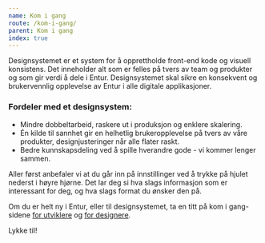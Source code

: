 ```yaml
---
name: Kom i gang
route: /kom-i-gang/
parent: Kom i gang
index: true
---
```



<PageHeader title="Introduksjon">
Designsystemet er et system for å opprettholde front-end kode og visuell konsistens. Det inneholder alt som er felles på tvers av team og produkter og som gir verdi å dele i Entur. Designsystemet skal sikre en konsekvent og brukervennlig opplevelse av Entur i alle digitale applikasjoner.
</PageHeader>

### Fordeler med et designsystem:

- Mindre dobbeltarbeid, raskere ut i produksjon og enklere skalering.
- Én kilde til sannhet gir en helhetlig brukeropplevelse på tvers av våre produkter, designjusteringer når alle flater raskt.
- Bedre kunnskapsdeling ved å spille hverandre gode - vi kommer lenger sammen.


Aller først anbefaler vi at du går inn på innstillinger ved å trykke på hjulet nederst i høyre hjørne. Det lar deg si hva slags informasjon som er interessant for deg, og hva slags format du ønsker den på.

Om du er helt ny i Entur, eller til designsystemet, ta en titt på kom i gang-sidene [for utviklere](/kom-i-gang/for-utviklere) og [for designere](/kom-i-gang/for-designere).

Lykke til!
